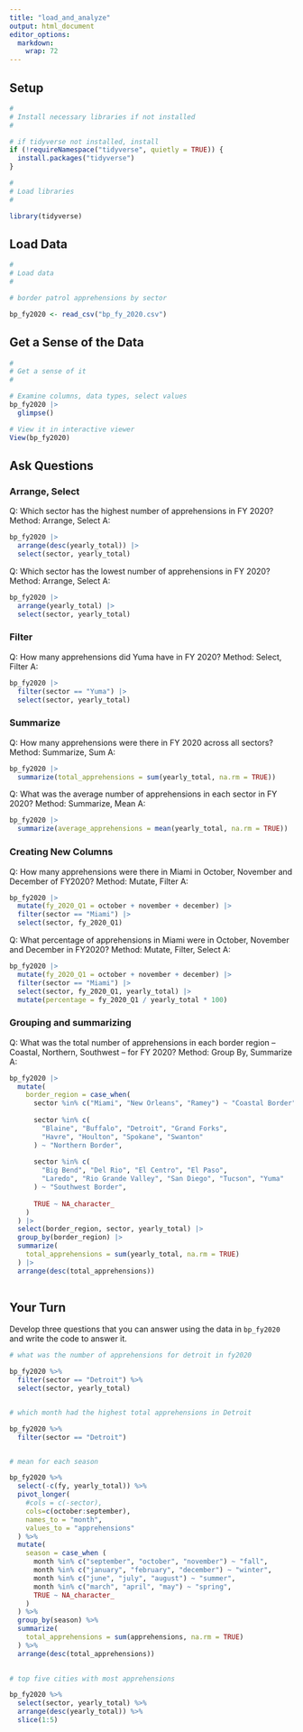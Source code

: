 ```yaml
---
title: "load_and_analyze"
output: html_document
editor_options: 
  markdown: 
    wrap: 72
---
```


## Setup

```r
#
# Install necessary libraries if not installed
#

# if tidyverse not installed, install
if (!requireNamespace("tidyverse", quietly = TRUE)) {
  install.packages("tidyverse")
}

#
# Load libraries
#

library(tidyverse)

```

## Load Data

```r
#
# Load data
#

# border patrol apprehensions by sector

bp_fy2020 <- read_csv("bp_fy_2020.csv")

```

## Get a Sense of the Data

```r
#
# Get a sense of it
#

# Examine columns, data types, select values
bp_fy2020 |>
  glimpse()

# View it in interactive viewer
View(bp_fy2020)

```

## Ask Questions

### Arrange, Select

Q: Which sector has the highest number of apprehensions in FY 2020?
Method: Arrange, Select A:

```r

bp_fy2020 |>
  arrange(desc(yearly_total)) |> 
  select(sector, yearly_total)

```

Q: Which sector has the lowest number of apprehensions in FY 2020?
Method: Arrange, Select A:

```r

bp_fy2020 |>
  arrange(yearly_total) |> 
  select(sector, yearly_total)

```

### Filter

Q: How many apprehensions did Yuma have in FY 2020? Method: Select,
Filter A:

```r

bp_fy2020 |>
  filter(sector == "Yuma") |> 
  select(sector, yearly_total)

```

### Summarize

Q: How many apprehensions were there in FY 2020 across all sectors?
Method: Summarize, Sum A:

```r

bp_fy2020 |>
  summarize(total_apprehensions = sum(yearly_total, na.rm = TRUE))

```

Q: What was the average number of apprehensions in each sector in FY
2020? Method: Summarize, Mean A:

```r
bp_fy2020 |>
  summarize(average_apprehensions = mean(yearly_total, na.rm = TRUE))

```

### Creating New Columns

Q: How many apprehensions were there in Miami in October, November and
December of FY2020? Method: Mutate, Filter A:

```r

bp_fy2020 |>
  mutate(fy_2020_Q1 = october + november + december) |>
  filter(sector == "Miami") |> 
  select(sector, fy_2020_Q1)


```

Q: What percentage of apprehensions in Miami were in October, November
and December in FY2020? Method: Mutate, Filter, Select A:

```r

bp_fy2020 |>
  mutate(fy_2020_Q1 = october + november + december) |>
  filter(sector == "Miami") |> 
  select(sector, fy_2020_Q1, yearly_total) |>
  mutate(percentage = fy_2020_Q1 / yearly_total * 100)


```

### Grouping and summarizing

Q: What was the total number of apprehensions in each border region --
Coastal, Northern, Southwest -- for FY 2020? Method: Group By, Summarize
A:

```r
bp_fy2020 |>
  mutate(
    border_region = case_when(
      sector %in% c("Miami", "New Orleans", "Ramey") ~ "Coastal Border",
      
      sector %in% c(
        "Blaine", "Buffalo", "Detroit", "Grand Forks",
        "Havre", "Houlton", "Spokane", "Swanton"
      ) ~ "Northern Border",
      
      sector %in% c(
        "Big Bend", "Del Rio", "El Centro", "El Paso",
        "Laredo", "Rio Grande Valley", "San Diego", "Tucson", "Yuma"
      ) ~ "Southwest Border",
      
      TRUE ~ NA_character_
    )
  ) |>
  select(border_region, sector, yearly_total) |>
  group_by(border_region) |>
  summarize(
    total_apprehensions = sum(yearly_total, na.rm = TRUE)
  ) |>
  arrange(desc(total_apprehensions))
  
```

## Your Turn

Develop three questions that you can answer using the data in
`bp_fy2020` and write the code to answer it.

```r

# what was the number of apprehensions for detroit in fy2020

bp_fy2020 %>% 
  filter(sector == "Detroit") %>% 
  select(sector, yearly_total) 


# which month had the highest total apprehensions in Detroit

bp_fy2020 %>% 
  filter(sector == "Detroit") 


# mean for each season

bp_fy2020 %>% 
  select(-c(fy, yearly_total)) %>% 
  pivot_longer(
    #cols = c(-sector),
    cols=c(october:september),
    names_to = "month",
    values_to = "apprehensions"
  ) %>% 
  mutate(
    season = case_when (
      month %in% c("september", "october", "november") ~ "fall",
      month %in% c("january", "february", "december") ~ "winter",
      month %in% c("june", "july", "august") ~ "summer",
      month %in% c("march", "april", "may") ~ "spring",
      TRUE ~ NA_character_
    )
  ) %>% 
  group_by(season) %>% 
  summarize(
    total_apprehensions = sum(apprehensions, na.rm = TRUE)
  ) %>% 
  arrange(desc(total_apprehensions))
  

# top five cities with most apprehensions

bp_fy2020 %>% 
  select(sector, yearly_total) %>% 
  arrange(desc(yearly_total)) %>% 
  slice(1:5)

```
